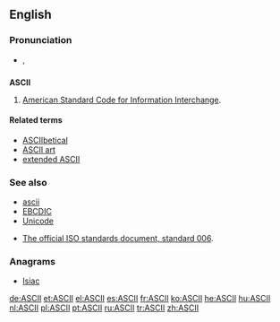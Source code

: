 ==English==

===Pronunciation===
* {{IPA|[ˈæski]}}, {{SAMPA|/"{ski/}}

==={{acronym}}===
{{wikipedia}}
'''ASCII'''

# {{computing}} [[American Standard Code for Information Interchange]].

====Related terms====
* [[ASCIIbetical]]
* [[ASCII art]]
* [[extended ASCII]]

===See also===
* [[ascii]]
* [[EBCDIC]]
* [[Unicode]]

* [http://www.itscj.ipsj.or.jp/ISO-IR/006.pdf The official ISO standards document, standard 006].

===Anagrams===
* [[Isiac#English|Isiac]]

[[de:ASCII]]
[[et:ASCII]]
[[el:ASCII]]
[[es:ASCII]]
[[fr:ASCII]]
[[ko:ASCII]]
[[he:ASCII]]
[[hu:ASCII]]
[[nl:ASCII]]
[[pl:ASCII]]
[[pt:ASCII]]
[[ru:ASCII]]
[[tr:ASCII]]
[[zh:ASCII]]